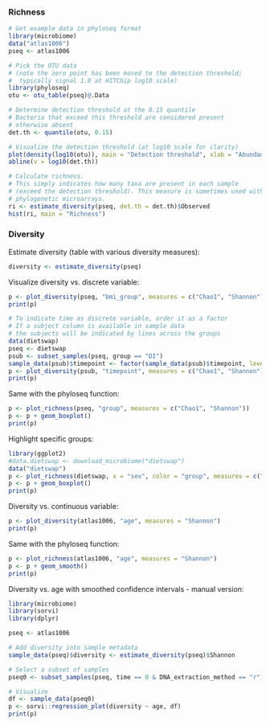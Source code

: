 
### Richness 

```r
# Get example data in phyloseq format
library(microbiome)
data("atlas1006")
pseq <- atlas1006

# Pick the OTU data
# (note the zero point has been moved to the detection threshold;
#  typically signal 1.8 at HITChip log10 scale)
library(phyloseq)
otu <- otu_table(pseq)@.Data

# Determine detection threshold at the 0.15 quantile
# Bacteria that exceed this threshold are considered present
# otherwise absent
det.th <- quantile(otu, 0.15)

# Visualize the detection threshold (at log10 scale for clarity)
plot(density(log10(otu)), main = "Detection threshold", xlab = "Abundance (Log10)", ylab = "Frequency")
abline(v = log10(det.th))

# Calculate richness.
# This simply indicates how many taxa are present in each sample
# (exceed the detection threshold). This measure is sometimes used with
# phylogenetic microarrays.
ri <- estimate_diversity(pseq, det.th = det.th)$Observed
hist(ri, main = "Richness")
```


### Diversity 

Estimate diversity (table with various diversity measures):

```r
diversity <- estimate_diversity(pseq)
```

Visualize diversity vs. discrete variable:

```r
p <- plot_diversity(pseq, "bmi_group", measures = c("Chao1", "Shannon"), indicate.subjects = FALSE)
print(p)

# To indicate time as discrete variable, order it as a factor
# If a subject column is available in sample data
# the subjects will be indicated by lines across the groups
data(dietswap)
pseq <- dietswap
psub <- subset_samples(pseq, group == "DI")
sample_data(psub)$timepoint <- factor(sample_data(psub)$timepoint, levels = sort(unique(sample_data(psub)$timepoint)))
p <- plot_diversity(psub, "timepoint", measures = c("Chao1", "Shannon"), indicate.subject = TRUE)
print(p)
```

Same with the phyloseq function:

```r
p <- plot_richness(pseq, "group", measures = c("Chao1", "Shannon"))
p <- p + geom_boxplot()
print(p)
```


Highlight specific groups:

```r
library(ggplot2)
#data.dietswap <- download_microbiome("dietswap")
data("dietswap")
p <- plot_richness(dietswap, x = "sex", color = "group", measures = c("Shannon", "Simpson")) 
p <- p + geom_boxplot()
print(p)
```

Diversity vs. continuous variable:

```r
p <- plot_diversity(atlas1006, "age", measures = "Shannon")
print(p)
```

Same with the phyloseq function:

```r
p <- plot_richness(atlas1006, "age", measures = "Shannon")
p <- p + geom_smooth()
print(p)
```


Diversity vs. age with smoothed confidence intervals - manual version:

```r
library(microbiome)
library(sorvi)
library(dplyr)

pseq <- atlas1006

# Add diversity into sample metadata
sample_data(pseq)$diversity <- estimate_diversity(pseq)$Shannon

# Select a subset of samples
pseq0 <- subset_samples(pseq, time == 0 & DNA_extraction_method == "r")

# Visualize
df <- sample_data(pseq0)
p <- sorvi::regression_plot(diversity ~ age, df)
print(p)
```


